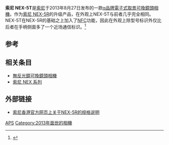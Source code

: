 {{noteTA
|G1=IT
|1=zh-hans:索尼; zh-hk:索尼; zh-tw:索尼;
|2=zh-hans:微单相机;zh-hant:單眼相機;zh-hk:微單相機;zh-tw:單眼相機;zh-mo:微單相機;
|3=zh-hans:电子式取景可换镜头相机; zh-hk:電子式取景可換鏡頭相機; zh-tw:可交換鏡頭式數位相機;
|4=zh-hans:数码;zh-hk:數碼;zh-tw:數位;
|5=zh-hans:数码相机;zh-hant:數位照相機;zh-hk:數碼照相機;zh-tw:數位相機;zh-mo:數碼照相機;
|6=zh-hans:数码单反相机;zh-hant:單眼數位相機;zh-hk:單眼數位相機;zh-tw:單眼數位相機;zh-mo:單眼數位相機;
|7=zh-hans:胶片;zh-hk:菲林;zh-tw:底片;
|8=zh-hans:单反;zh-hk:單反;zh-tw:單眼;
|9=zh-hans:存储卡;zh-hk:記憶卡;zh-tw:記憶卡;
|10=zh-hans:高清; zh-hk:高清; zh-tw:高畫質;
}}

{{Infobox Digicam
| model        = [[索尼|索尼]] NEX-5T
| image        = [[File:Sony_NEX-5T.jpg|300px]]
| caption      = 一台裝著E18-55mm F3.5-5.6 OSS（SEL1855）鏡頭的NEX-5T
| kind         = [[電子式取景可換鏡頭相機|可交換鏡頭式數位相機]]
| sensor       =APS-C 23.5 × 15.6mm Exmor™ [[APS|APS]] HD [[CMOS|CMOS]]
| res          = 4594×3056 （有效像素約1610萬像素，總像素約1670萬像素）
| lens         = [[索尼E接環|索尼E接環]]
| shutter      = 電子控制、纵向式焦平快門（电子前帘快门）
| shutterRange = 1/4000 - 30秒， B門
| metering     =  1200区测光
| emode        =  智能自動、P（程序自动）、A（光圈优先）、S（快门优先）、M（手动变焦）、扫描全景(2D/3D)、 动作防抖、場景模式、錄像模式
| mmode        = 多點測光（49點蜂窩式）、中央加權、點測光
| farea        = 對比檢測自動對焦
| fmode        = 多點對焦（25個對焦點）、中央加權、點對焦、人面識別
| cont         =   速度优先连续拍摄模式下每秒10張
| videoformat  = [[AVCHD|AVCHD]]、[[H.264|H.264]]
| videores     = 640×480、848×480、1280×720、1440 x 1080、1920×1080
| videofps     = 50p
| HDvideo      = 1080p
| viewfinder   = 可選外置取景器
| speedRange   = ISO100-25600
| flash        = 無，專用外置閃光燈（隨機身附送）
| flbkt        = ±3.0EV (步级: 0.3EV) 
| fcbkt        =
| WB           = 自動，晴天（日光），陰天，陰影，螢光燈，鎢絲燈，閃光燈，色温控制，自定义
| wbbkt        = 2500-9900K，带有滤光片（G7-M7 15段，A7-B7 15段）补偿功能
| rearLCD      = 3英吋可翻轉XtraFine TruBlack液晶屏幕，92萬像素
| storage      = [[Memory_Stick|Memory Stick]] Pro Duo， Pro-HG Duo，  [[Secure_Digital|SD]] /[[SDHC|SDHC]] /[[SDXC|SDXC]]
| battery      = 7.7wh（1080[[mAh|mAh]]） NP-FW50 鋰離子充電電池、直流供電
| dimensions   = 110.8mm x 58.8mm x 38.9mm
| weight       = 約276克（9.7 盎司）（機身含電池與[[Memory_Stick|Memory Stick]] PRO Duo記憶卡）<br> 約 218 克 （僅機身）
| obp          =
| madeIn       = 泰国
| ps           = AVCHD攝影
}}

'''索尼 NEX-5T'''是[[索尼|索尼]]于2013年8月27日发布的一款[[Sony_α|α品牌]][[電子式取景可換鏡頭相機|電子式取景可換鏡頭相機]]。作为[[索尼_NEX-5R|索尼 NEX-5R]]的升级产品，在外观上NEX-5T与前者几乎完全相同。NEX-5T在NEX-5R的基础之上加入了[[近場通訊|NFC]]功能，因此在外观上除型号标识外仅比后者在手柄侧面多了一个近场通信标识。<ref>{{cite web|title=索尼正式发布NEX-5T 内置NFC功能|url=http://news.xinhuanet.com/foto/2013-08/27/c_125258827_2.htm|work=新华网|publisher=新摄影网|accessdate=28 August 2013}}{{dead link|date=2018年4月 |bot=InternetArchiveBot |fix-attempted=yes }}</ref>

==参考==
<references/>

==相关条目==
*[[無反光鏡可換鏡頭相機|無反光鏡可換鏡頭相機]]
* [[索尼_NEX_系列|索尼 NEX 系列]]


==外部链接==
* [http://www.sonystyle.com.cn/products/nex/nex_5t/nex_5t_promo.htm?pid=baidu&cid=baidu3_NEX5T_130827-131031 索尼香港官方网页上关于NEX-5R的规格说明]{{dead link|date=2018年4月 |bot=InternetArchiveBot |fix-attempted=yes }}

{{索尼ILCE系列相机}}
{{DEFAULTSORT:Sony Nex}}

[[Category:索尼E接環相機|APS]]
[[Category:2013年面世的相機|Category:2013年面世的相機]]
